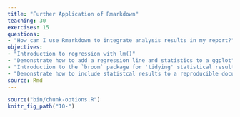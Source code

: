 ```yaml
---
title: "Further Application of Rmarkdown"
teaching: 30
exercises: 15
questions:
- "How can I use Rmarkdown to integrate analysis results in my report?"
objectives:
- "Introduction to regression with lm()"
- "Demonstrate how to add a regression line and statistics to a ggplot"
- "Introduction to the `broom` package for 'tidying' statistical results"
- "Demonstrate how to include statistcal results to a reproducible document"
source: Rmd
---
```


```r
source("bin/chunk-options.R")
knitr_fig_path("10-")
```
